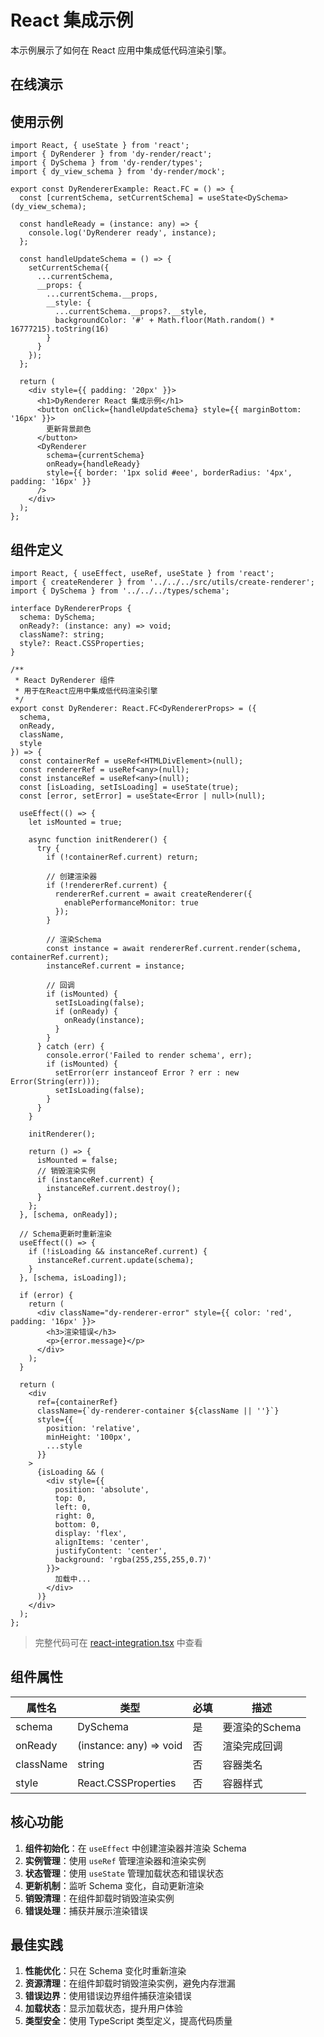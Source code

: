 # React 集成示例

本示例展示了如何在 React 应用中集成低代码渲染引擎。


## 在线演示


<DemoBlock>
  <ReactIntegrationDemo />
</DemoBlock>


## 使用示例

```tsx
import React, { useState } from 'react';
import { DyRenderer } from 'dy-render/react';
import { DySchema } from 'dy-render/types';
import { dy_view_schema } from 'dy-render/mock';

export const DyRendererExample: React.FC = () => {
  const [currentSchema, setCurrentSchema] = useState<DySchema>(dy_view_schema);

  const handleReady = (instance: any) => {
    console.log('DyRenderer ready', instance);
  };

  const handleUpdateSchema = () => {
    setCurrentSchema({
      ...currentSchema,
      __props: {
        ...currentSchema.__props,
        __style: {
          ...currentSchema.__props?.__style,
          backgroundColor: '#' + Math.floor(Math.random() * 16777215).toString(16)
        }
      }
    });
  };

  return (
    <div style={{ padding: '20px' }}>
      <h1>DyRenderer React 集成示例</h1>
      <button onClick={handleUpdateSchema} style={{ marginBottom: '16px' }}>
        更新背景颜色
      </button>
      <DyRenderer
        schema={currentSchema}
        onReady={handleReady}
        style={{ border: '1px solid #eee', borderRadius: '4px', padding: '16px' }}
      />
    </div>
  );
};
```

## 组件定义

```tsx
import React, { useEffect, useRef, useState } from 'react';
import { createRenderer } from '../../../src/utils/create-renderer';
import { DySchema } from '../../../types/schema';

interface DyRendererProps {
  schema: DySchema;
  onReady?: (instance: any) => void;
  className?: string;
  style?: React.CSSProperties;
}

/**
 * React DyRenderer 组件
 * 用于在React应用中集成低代码渲染引擎
 */
export const DyRenderer: React.FC<DyRendererProps> = ({
  schema,
  onReady,
  className,
  style
}) => {
  const containerRef = useRef<HTMLDivElement>(null);
  const rendererRef = useRef<any>(null);
  const instanceRef = useRef<any>(null);
  const [isLoading, setIsLoading] = useState(true);
  const [error, setError] = useState<Error | null>(null);

  useEffect(() => {
    let isMounted = true;

    async function initRenderer() {
      try {
        if (!containerRef.current) return;

        // 创建渲染器
        if (!rendererRef.current) {
          rendererRef.current = await createRenderer({
            enablePerformanceMonitor: true
          });
        }

        // 渲染Schema
        const instance = await rendererRef.current.render(schema, containerRef.current);
        instanceRef.current = instance;

        // 回调
        if (isMounted) {
          setIsLoading(false);
          if (onReady) {
            onReady(instance);
          }
        }
      } catch (err) {
        console.error('Failed to render schema', err);
        if (isMounted) {
          setError(err instanceof Error ? err : new Error(String(err)));
          setIsLoading(false);
        }
      }
    }

    initRenderer();

    return () => {
      isMounted = false;
      // 销毁渲染实例
      if (instanceRef.current) {
        instanceRef.current.destroy();
      }
    };
  }, [schema, onReady]);

  // Schema更新时重新渲染
  useEffect(() => {
    if (!isLoading && instanceRef.current) {
      instanceRef.current.update(schema);
    }
  }, [schema, isLoading]);

  if (error) {
    return (
      <div className="dy-renderer-error" style={{ color: 'red', padding: '16px' }}>
        <h3>渲染错误</h3>
        <p>{error.message}</p>
      </div>
    );
  }

  return (
    <div
      ref={containerRef}
      className={`dy-renderer-container ${className || ''}`}
      style={{
        position: 'relative',
        minHeight: '100px',
        ...style
      }}
    >
      {isLoading && (
        <div style={{
          position: 'absolute',
          top: 0,
          left: 0,
          right: 0,
          bottom: 0,
          display: 'flex',
          alignItems: 'center',
          justifyContent: 'center',
          background: 'rgba(255,255,255,0.7)'
        }}>
          加载中...
        </div>
      )}
    </div>
  );
};
```

> 完整代码可在 [react-integration.tsx](./code/react-integration.tsx) 中查看

## 组件属性

| 属性名 | 类型 | 必填 | 描述 |
| --- | --- | --- | --- |
| schema | DySchema | 是 | 要渲染的Schema |
| onReady | (instance: any) => void | 否 | 渲染完成回调 |
| className | string | 否 | 容器类名 |
| style | React.CSSProperties | 否 | 容器样式 |

## 核心功能

1. **组件初始化**：在 `useEffect` 中创建渲染器并渲染 Schema
2. **实例管理**：使用 `useRef` 管理渲染器和渲染实例
3. **状态管理**：使用 `useState` 管理加载状态和错误状态
4. **更新机制**：监听 Schema 变化，自动更新渲染
5. **销毁清理**：在组件卸载时销毁渲染实例
6. **错误处理**：捕获并展示渲染错误

## 最佳实践

1. **性能优化**：只在 Schema 变化时重新渲染
2. **资源清理**：在组件卸载时销毁渲染实例，避免内存泄漏
3. **错误边界**：使用错误边界组件捕获渲染错误
4. **加载状态**：显示加载状态，提升用户体验
5. **类型安全**：使用 TypeScript 类型定义，提高代码质量

